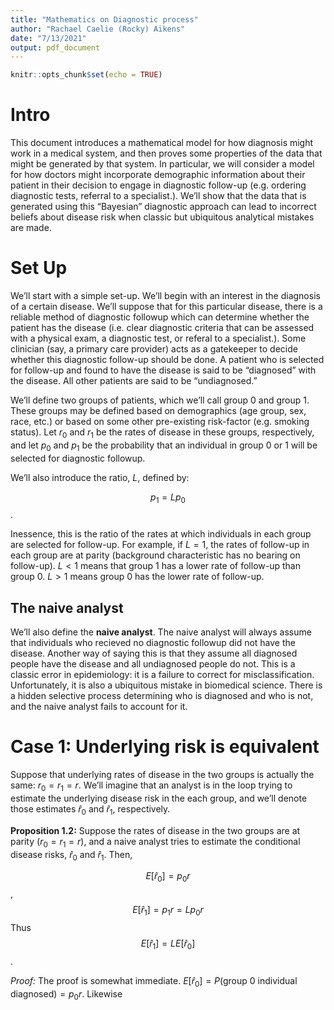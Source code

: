 ```yaml
---
title: "Mathematics on Diagnostic process"
author: "Rachael Caelie (Rocky) Aikens"
date: "7/13/2021"
output: pdf_document
---
```


```r
knitr::opts_chunk$set(echo = TRUE)
```

# Intro

This document introduces a mathematical model for how diagnosis might work in a medical system, and then proves some properties of the data that might be generated by that system. In particular, we will consider a model for how doctors might incorporate demographic information about their patient in their decision to engage in diagnostic follow-up (e.g. ordering diagnostic tests, referral to a specialist.).  We'll show that the data that is generated using this "Bayesian" diagnostic approach can lead to incorrect beliefs about disease risk when classic but ubiquitous analytical mistakes are made.

# Set Up

We'll start with a simple set-up. We'll begin with an interest in the diagnosis of a certain disease.  We'll suppose that for this particular disease, there is a reliable method of diagnostic followup which can determine whether the patient has the disease (i.e. clear diagnostic criteria that can be assessed with a physical exam, a diagnostic test, or referal to a specialist.).  Some clinician (say, a primary care provider) acts as a gatekeeper to decide whether this diagnostic follow-up should be done.  A patient who is selected for follow-up and found to have the disease is said to be "diagnosed" with the disease.  All other patients are said to be "undiagnosed." \footnote{Note that this is a bit of a simplification, since sometimes doctors may believe that the underlying disease state is so obvious that follow-up is not necessary.  I don't expect that incorporating this nuance into the model would change the results much...}

We'll define two groups of patients, which we'll call group 0 and group 1.  These groups may be defined based on demographics (age group, sex, race, etc.) or based on some other pre-existing risk-factor (e.g. smoking status). Let $r_0$ and $r_1$ be the rates of disease in these groups, respectively, and let $p_0$ and $p_1$ be the probability that an individual in group 0 or 1 will be selected for diagnostic followup.

We'll also introduce the ratio, $L$, defined by:

$$p_1 = Lp_0$$.

Inessence, this is the ratio of the rates at which individuals in each group are selected for follow-up. For example, if $L=1$, the rates of follow-up in each group are at parity (background characteristic has no bearing on follow-up). $L < 1$ means that group 1 has a lower rate of follow-up than group 0.  $L > 1$ means group 0 has the lower rate of follow-up.

## The naive analyst

We'll also define the **naive analyst**.  The naive analyst will always assume that individuals who recieved no diagnostic followup did not have the disease.  Another way of saying this is that they assume all diagnosed people have the disease and all undiagnosed people do not.  This is a classic error in epidemiology: it is a failure to correct for  misclassification.  Unfortunately, it is also a ubiquitous mistake in biomedical science. There is a hidden selective process determining who is diagnosed and who is not, and the naive analyst fails to account for it.  

# Case 1: Underlying risk is equivalent

Suppose that underlying rates of disease in the two groups is actually the same: $r_0 = r_1 = r$.  We'll imagine that an analyst is in the loop trying to estimate the underlying disease risk in the each group, and we'll denote those estimates $\hat{r}_0$ and $\hat{r}_1$, respectively.

**Proposition 1.2:** Suppose the rates of disease in the two groups are at parity ($r_0 = r_1 = r$), and a naive analyst tries to estimate the conditional disease risks, $\hat{r}_0$ and $\hat{r}_1$. Then,

$$E[\hat{r}_0] = p_0r$$,
$$E[\hat{r}_1] = p_1r = Lp_0r$$
Thus $$E[\hat{r}_1] = LE[\hat{r}_0]$$.

_Proof:_ The proof is somewhat immediate. $E[\hat{r}_0] = P(\text{group 0 individual diagnosed}) = p_0r$.  Likewise  


